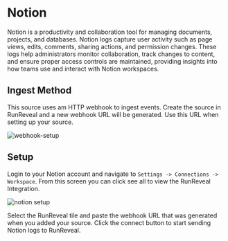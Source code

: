 # Notion

Notion is a productivity and collaboration tool for managing documents, projects, and databases. Notion logs capture user activity such as page views, edits, comments, sharing actions, and permission changes. These logs help administrators monitor collaboration, track changes to content, and ensure proper access controls are maintained, providing insights into how teams use and interact with Notion workspaces.

## Ingest Method

This source uses am HTTP webhook to ingest events. Create the source in RunReveal and a new webhook URL will be generated. Use this URL when setting up your source.

![webhook-setup](/webhook-setup.png)

## Setup

Login to your Notion account and navigate to `Settings -> Connections -> Workspace`. From this screen you can click see all to view the RunReveal Integration.

![notion setup](/notion-tiles.png)

Select the RunReveal tile and paste the webhook URL that was generated when you added your source. Click the connect button to start sending Notion logs to RunReveal.
